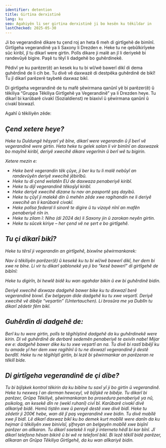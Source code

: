 ```yaml
---
identifier: detention
title: Girtina derxistinê
lang: ku
seo: Agahiyên li ser girtina derxistinê ji bo kesên ku têkildar in
lastChecked: 2025-05-30
---
```


Ji bo vegerandinê dikare tu çend roj an heta 6 meh di girtîgehê de bimînî. Girtîgeha vegerandinê ya li Saxony li Drezden e. Heke tu ne qebûlkirîyeke sûc kiribî, jî tu dikarî were girtin. Polîs dikare ji malê an jî li deriyekê bi randevûyê bigire. Paşê tu têyî li dadgehê bo guhêrdinekê.

Pêdivî ye ku parêzer(ê) an kesek ku tu bi wî/wê bawerî dikî di dema guhêrdinê de li cih be. Tu divê vê daxwazê di destpêka guhêrdinê de bikî! Tu jî dikarî parêzerê taybetê daxwaz bikî.

Di girtîgeha vegerandinê de tu mafê şêwirmana qanûnî yê bi parêzer(ê) û têkiliya “Gruppa Têkiliya Girtîgehê ya Vegerandinê” ya li Drezden heye.
Tu dikarî bi karûbarê civakî (Sozialdienst) re biaxivî û şêwirmana qanûnî û civakî bixwazî.

Agahî û têkiliyên zêde:

<Address identifier="abschiebehaftkontaktgruppe" />

## Çend xetere heye?

Heke tu Duldungê hêşyarî yê bîne, dikarî were vegerandin û jî berî vê vegerandinê were girtin. Heta heke tu gelek salan li vir bimînî an daxwazek bo mayînê kiribî, deriyê xwecihê dikare vegerînin û berî wê tu bigirin.

Xetere mezin e:

- Heke berê vegerandin têk çûye, ji ber ku tu li malê nebûyî an randevûyên deriyê xwecihê jêbirîbû.
- Heke tu di çend welatên EU de daxwaza penaberiyê kiribî.
- Heke tu dijî vegerandinê têkoşîyî kiribî.
- Heke deriyê xwecihê dizane tu nav an pasportê şaş dayibû.
- Heke tu çûyî ji malekê din û mehên zêde xwe ragihandin ne li deriyê xwecihê an li karûbarê civakî.
- Heke polîsa federal li sinorê te digire û tu vizayê nînî an mafên penaberiyê nîn in.
- Heke tu zilam î: Niha (di 2024 de) li Saxony jin û zarokan neyên girtin.
- Heke tu sûcek kiriye – her çend vê ne şert e bo girtîgehê.

## Tu çi dikarî bikî?

Heke tu têrsî ji vegerandin an girtîgehê, bixwîne şêwirmankarek:

<Block identifier="counseling_addresses"/>

Nav û têkiliyên parêzer(ê) û kesekê ku tu bi wî/wê bawerî dikî, her dem bi xwe re bîne. Li vir tu dikarî şablonekê ya ji bo “kesê bawerî” di girtîgehê de bibînî: <InternalShortLink identifier="forms"/>

Heke tu digirîn, bi hewlê bidê ku wan agahdar bikin û ew bi guhêrdinê bidin.

Deriyê xwecihê dixwaze dadgehê bawer bike ku tu dixwazî berê vegerandinê bixwî. Ew belgeyan dide dadgehê ku tu xwe veşartî. Deriyê xwecihê vê dibêje “veşartin” (Untertauchen).
Li <InternalShortLink identifier="dublin"> brosûra me ya Dublîn</InternalShortLink > tu dikarî zêdetir fêm bikî.

## Guhêrdin di dadgehê de:

Berî ku tu were girtin, polîs te têgihîştinê dadgehê da ku guhêrdinekê were kirin. Di vê guhêrdinê de derbarê sedemên penaberiyê te axivîn nabe! Mijar ew e: dadgehê bawer dike ku tu xwe veşartî an na.
Tu divê bi rastî bibêjî ku tu amade yî her dem xwe ragihînî û tu ne dixwazî vegerandinê ji destê berdîtî.
Heke tu ne têgihîştî girtin, bi lezê bi şêwirmankar an parêzeran re têkilî bide.

## Di girtîgeha vegerandinê de çi dibe?
Tu bi bijîşkek kontrol têkirin da ku bibîne tu saxî yî ji bo girtin û vegerandinê. Heke tu nexweş î an derman hewceyî, vê bijîşkê re bibêje.
Tu dikarî bi parêzer, Grûpa Têkiliyê, şêwirmankaran bo prosedura penaberiyê ya nû, psikolog, an kesekê dîn re (wekî ruhanî) civî bî. Karûbarê civakî divê alîkariyê bidê.
Hemû tiştên xwe û pereyê destê xwe divê bidî. Heke tu zêdetir ji 200€ hebe, wan dê jî paş vegerandinê xwe bidin.
Tu divê mobîlê xwe jî bidî. Lê dikarî daxwaz bikî ku bo demek kurt mobîlê were danîn da ku hejmar û têkiliyên xwe binivîsî, şîfreyan an belgeyên mobîlê xwe bişînî parêzer an alîkaran.
Tu dikarî saetekê li rojê ji interneta hêdî bi kar bînî. Jî dikarî telefona hêsan bikirê û bi wê re telefonî bikî.
Bi lezê têkilî bidê parêzer, alîkaran an Grûpa Têkiliya Girtîgehê, da ku wan alîkariyê bidin.
